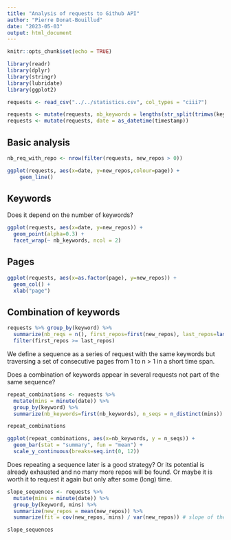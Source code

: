 ```yaml
---
title: "Analysis of requests to Github API"
author: "Pierre Donat-Bouillud"
date: "2023-05-03"
output: html_document
---
```


```r
knitr::opts_chunk$set(echo = TRUE)

library(readr)
library(dplyr)
library(stringr)
library(lubridate)
library(ggplot2)
```

```r
requests <- read_csv("../../statistics.csv", col_types = "ciii?")
```


```r
requests <- mutate(requests, nb_keywords = lengths(str_split(trimws(keyword), " +")), .after=keyword)
requests <- mutate(requests, date = as_datetime(timestamp))
```

## Basic analysis

```r
nb_req_with_repo <- nrow(filter(requests, new_repos > 0))
```

```r
ggplot(requests, aes(x=date, y=new_repos,colour=page)) +
    geom_line()
```

## Keywords

Does it depend on the number of keywords?

```r
ggplot(requests, aes(x=date, y=new_repos)) +
  geom_point(alpha=0.3) +
  facet_wrap(~ nb_keywords, ncol = 2)
```

## Pages

```r
ggplot(requests, aes(x=as.factor(page), y=new_repos)) +
  geom_col() +
  xlab("page")
```

## Combination of keywords

```r
requests %>% group_by(keyword) %>%
  summarize(nb_reqs = n(), first_repos=first(new_repos), last_repos=last(new_repos)) %>%
  filter(first_repos >= last_repos)
```

We define a sequence as a series of request with the same keywords but traversing a set of consecutive pages from 1 to n > 1 in a short time span.

Does a combination of keywords appear in several requests not part of the same sequence?

```r
repeat_combinations <- requests %>%
  mutate(mins = minute(date)) %>%
  group_by(keyword) %>%
  summarize(nb_keywords=first(nb_keywords), n_seqs = n_distinct(mins))

repeat_combinations
```

```r
ggplot(repeat_combinations, aes(x=nb_keywords, y = n_seqs)) +
  geom_bar(stat = "summary", fun = "mean") +
  scale_y_continuous(breaks=seq.int(0, 12))
```

Does repeating a sequence later is a good strategy? Or its potential is already exhausted and no many more repos will be found. Or maybe it is worth it to request it again but only after some (long) time.

```r
slope_sequences <- requests %>%
  mutate(mins = minute(date)) %>%
  group_by(keyword, mins) %>%
  summarize(new_repos = mean(new_repos)) %>%
  summarize(fit = cov(new_repos, mins) / var(new_repos)) # slope of the lm 

slope_sequences
```

